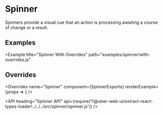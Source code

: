 <!--
Copyright (c) 2018 Uber Technologies, Inc.

This source code is licensed under the MIT license found in the
LICENSE file in the root directory of this source tree.
-->





# Spinner

Spinners provide a visual cue that an action is processing awaiting a course of change or a result.

## Examples

<Example title="Spinner basic usage" path="examples/spinner/basic.js">
  <SpinnerBasic />
</Example>

<Example title="Spinner with different size" path="examples/spinner/with-size.js">
  <SpinnerWithSize />
</Example>

<Example
  title="Spinner With Overrides"
  path="examples/spinner/with-overrides.js"
>
  <SpinnerWithOverrides />
</Example>

## Overrides

<Overrides
  name="Spinner"
  component={SpinnerExports}
  renderExample={props => <Spinner overrides={props.overrides} />}
/>

<API
  heading="Spinner API"
  api={require('!!@uber-web-ui/extract-react-types-loader!../../../src/spinner/spinner.js')}
/>
